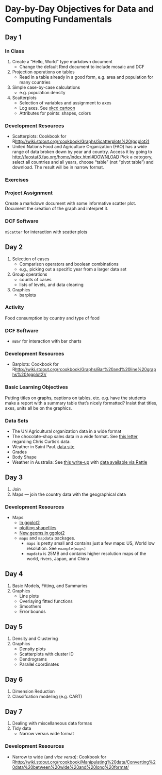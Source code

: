 Day-by-Day Objectives for Data and Computing Fundamentals
=====================

Day 1
--------------

### In Class
1. Create a "Hello, World" type markdown document
    * Change the default Rmd document to include mosaic and DCF
2. Projection operations on tables
    * Read in a table already in a good form, e.g. area and population for many countries
3. Simple case-by-case calculations
    * e.g. population density
4. Scatterplots
    * Selection of variables and assignment to axes
    * Log axes.  See [xkcd cartoon](http://xkcd.com/1162/)
    * Attributes for points: shapes, colors
    
### Development Resources

* Scatterplots: Cookbook for R<http://wiki.stdout.org/rcookbook/Graphs/Scatterplots%20(ggplot2)>
* United Nations Food and Agriculture Organization (FAO) has a wide range of data broken down by year and country. Access it by going to <http://faostat3.fao.org/home/index.html#DOWNLOAD> Pick a category, select all countries and all years, choose "table" (not "pivot table") and download.  The result will be in narrow format.   

### Exercises

### Project Assignment

Create a markdown document with some informative scatter plot.  Document the creation of the graph and interpret it.

### DCF Software

`mScatter` for interaction with scatter plots

Day 2
--------------
1. Selection of cases
    * Comparison operators and boolean combinations
    * e.g., picking out a specific year from a larger data set
2. Group operations
    * counts of cases
    * lists of levels, and data cleaning
3. Graphics
    * barplots


### Activity

Food consumption by country and type of food

### DCF Software

* `mBar` for interaction with bar charts

### Development Resources

* Barplots: Cookbook for R<http://wiki.stdout.org/rcookbook/Graphs/Bar%20and%20line%20graphs%20(ggplot2)/>

### Basic Learning Objectives

Putting titles on graphs, captions on tables, etc. e.g. have the students make a report with a summary table that's nicely formatted?  Insist that titles, axes, units all be on the graphics.

### Data Sets
* The UN Agricultural organization data in a wide format
* The chocolate-shop sales data in a wide format.  See [this letter](https://mail.google.com/mail/u/0/?shva=1#inbox/13b76703fd8dec48) regarding Chris Curtis's data.  
* Weather in Saint Paul.  [data site](http://cdo.ncdc.noaa.gov/qclcd/QCLCD)
* Grades 
* Body Shape
* Weather in Australia: See [this write-up](http://onepager.togaware.com/Models.pdf) with [data available via Rattle](http://rattle.togaware.com/weather.csv)

Day 3
--------------
1. Join
2. Maps --- join the country data with the geographical data


### Development Resources

* Maps
    * [In ggplot2](http://spatialanalysis.co.uk/2012/02/great-maps-ggplot2/)
    * [plotting shapefiles](http://uce.uniovi.es/mundor/howtoplotashapemap.html)
    * [New geoms in ggplot2](http://cloud.github.com/downloads/hadley/ggplot2/guide-col.pdf)
    * `maps` and `mapdata` packages.  
        * `maps` is pretty small and contains just a few maps: US, World low resolution.  See `example(maps)`
        * `mapdata` is 25MB and contains higher resolution maps of the world, rivers, Japan, and China
        
Day 4
-------------
1. Basic Models, Fitting, and Summaries
2. Graphics
    * Line plots
    * Overlaying fitted functions
    * Smoothers
    * Error bounds

Day 5
-------------
1. Density and Clustering
2. Graphics
    * Density plots
    * Scatterplots with cluster ID
    * Dendrograms
    * Parallel coordinates

Day 6
-------------
1. Dimension Reduction
2. Classifcation modeling (e.g. CART)

Day 7
-------------
1. Dealing with miscellaneous data formas
2. Tidy data
    * Narrow versus wide format

### Development Resources

* Narrow to wide (and *vice versa*): Cookbook for R<http://wiki.stdout.org/rcookbook/Manipulating%20data/Converting%20data%20between%20wide%20and%20long%20format/>


